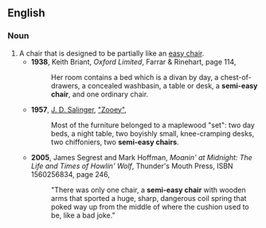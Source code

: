 ==English==

===Noun===
{{en-noun|s}}

# A chair that is designed to be partially like an [[easy chair]].
#*'''1938''', Keith Briant, ''Oxford Limited'', Farrar & Rinehart, page 114,
#*:Her room contains a bed which is a divan by day, a chest-of-drawers, a concealed washbasin, a table or desk, a '''semi-easy chair''', and one ordinary chair.
#*'''1957''', [[w:J. D. Salinger|J. D. Salinger]], [[w:Franny and Zooey|"Zooey"]],
#*:Most of the furniture belonged to a maplewood "set": two day beds, a night table, two boyishly small, knee-cramping desks, two chiffoniers, two '''semi-easy chairs'''. 
#*'''2005''', James Segrest and Mark Hoffman, ''Moanin' at Midnight: The Life and Times of Howlin' Wolf'', Thunder's Mouth Press, ISBN 1560256834, page 246,
#*:"There was only one chair, a '''semi-easy chair''' with wooden arms that sported a huge, sharp, dangerous coil spring that poked way up from the middle of where the cushion used to be, like a bad joke."
